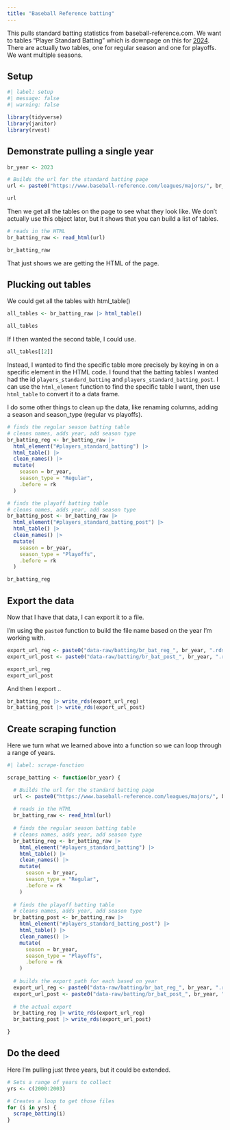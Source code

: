 ```yaml
---
title: "Baseball Reference batting"
---
```


This pulls standard batting statistics from baseball-reference.com. We want to tables "Player Standard Batting" which is downpage on this for [2024](https://www.baseball-reference.com/leagues/majors/2024-standard-batting.shtml). There are actually two tables, one for regular season and one for playoffs. We want multiple seasons.

## Setup

```r
#| label: setup
#| message: false
#| warning: false

library(tidyverse)
library(janitor)
library(rvest)
```


## Demonstrate pulling a single year

```r
br_year <- 2023

# Builds the url for the standard batting page
url <- paste0("https://www.baseball-reference.com/leagues/majors/", br_year, "-standard-batting.shtml")

url
```

Then we get all the tables on the page to see what they look like. We don't actually use this object later, but it shows that you can build a list of tables.

```r
# reads in the HTML
br_batting_raw <- read_html(url)

br_batting_raw
```
That just shows we are getting the HTML of the page.

## Plucking out tables

We could get all the tables with html_table()

```r
all_tables <- br_batting_raw |> html_table()

all_tables
```

If I then wanted the second table, I could use.

```r
all_tables[[2]]
```

Instead, I wanted to find the specific table more precisely by keying in on a specific element in the HTML code. I found that the batting tables I wanted had the id `players_standard_batting` and `players_standard_batting_post`. I can use the `html_element` function to find the specific table I want, then use `html_table` to convert it to a data frame.

I do some other things to clean up the data, like renaming columns, adding a season and season_type (regular vs playoffs).

```r
# finds the regular season batting table
# cleans names, adds year, add season type
br_batting_reg <- br_batting_raw |> 
  html_element("#players_standard_batting") |>
  html_table() |> 
  clean_names() |> 
  mutate(
    season = br_year,
    season_type = "Regular",
    .before = rk
  )

# finds the playoff batting table
# cleans names, adds year, add season type
br_batting_post <- br_batting_raw |> 
  html_element("#players_standard_batting_post") |>
  html_table() |> 
  clean_names() |> 
  mutate(
    season = br_year,
    season_type = "Playoffs",
    .before = rk
  )

br_batting_reg
```


## Export the data

Now that I have that data, I can export it to a file.

I'm using the `paste0` function to build the file name based on the year I'm working with.

```r

export_url_reg <- paste0("data-raw/batting/br_bat_reg_", br_year, ".rds")
export_url_post <- paste0("data-raw/batting/br_bat_post_", br_year, ".rds")

export_url_reg
export_url_post
```

And then I export ..

```r
br_batting_reg |> write_rds(export_url_reg)
br_batting_post |> write_rds(export_url_post)

```

## Create scraping function

Here we turn what we learned above into a function so we can loop through a range of years.

```r
#| label: scrape-function

scrape_batting <- function(br_year) {

  # Builds the url for the standard batting page
  url <- paste0("https://www.baseball-reference.com/leagues/majors/", br_year, "-standard-batting.shtml")
  
  # reads in the HTML
  br_batting_raw <- read_html(url)
  
  # finds the regular season batting table
  # cleans names, adds year, add season type
  br_batting_reg <- br_batting_raw |> 
    html_element("#players_standard_batting") |>
    html_table() |> 
    clean_names() |> 
    mutate(
      season = br_year,
      season_type = "Regular",
      .before = rk
    )
  
  # finds the playoff batting table
  # cleans names, adds year, add season type
  br_batting_post <- br_batting_raw |> 
    html_element("#players_standard_batting_post") |>
    html_table() |> 
    clean_names() |> 
    mutate(
      season = br_year,
      season_type = "Playoffs",
      .before = rk
    )
  
  # builds the export path for each based on year
  export_url_reg <- paste0("data-raw/batting/br_bat_reg_", br_year, ".rds")
  export_url_post <- paste0("data-raw/batting/br_bat_post_", br_year, ".rds")
  
  # the actual export
  br_batting_reg |> write_rds(export_url_reg)
  br_batting_post |> write_rds(export_url_post)

}
```

## Do the deed

Here I'm pulling just three years, but it could be extended.

```r

# Sets a range of years to collect
yrs <- c(2000:2003)

# Creates a loop to get those files
for (i in yrs) {
  scrape_batting(i)
}

```


